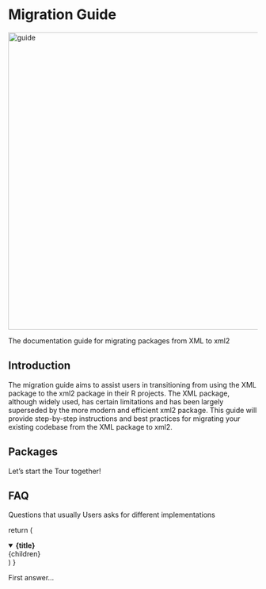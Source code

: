 
# Migration Guide

<Image
  src="/bg.webp"
  alt="guide"
  className="w-auto select-none bg-white"
  width="1200"
  height="600"
/>

The documentation guide for migrating packages from XML to xml2

## Introduction


The migration guide aims to assist users in transitioning from using the XML package to the xml2 package in their R projects. The XML package, although widely used, has certain limitations and has been largely superseded by the more modern and efficient xml2 package. This guide will provide step-by-step instructions and best practices for migrating your existing codebase from the XML package to xml2.

## Packages

Let’s start the Tour together!

<Cards num={3}>
  <Cards.Card arrow title="tmaptools docs" href="/tmaptools/quickstart" />
</Cards>

## FAQ

Questions that usually Users asks for different implementations

  return (
    <details
      open
      className="last-of-type:mb-0 rounded-lg bg-neutral-50 dark:bg-neutral-800 p-2 mt-4"
    >
      <summary>
        <strong className="text-lg">{title}</strong>
      </summary>
      <div className="nx-p-2">{children}</div>
    </details>
  )
}

<FAQBox title="First question">First answer…</FAQBox>
